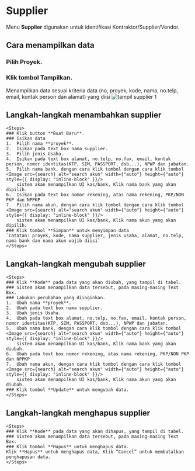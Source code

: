 
# Supplier

Menu **Supplier** digunakan untuk identifikasi Kontraktor/Supplier/Vendor.

## Cara menampilkan data

<Steps>

### Pilih Proyek.

### Klik tombol **Tampilkan**.

Menampilkan data sesuai kriteria data (no, proyek, kode, nama, no.telp, email, kontak person dan alamat) yang diisi
![tampil supplier 1](@/public/image/web/data-master/rekanan/supplier/supplier1.png)

</Steps>

## Langkah-langkah menambahkan supplier

    <Steps>
    ### Klik button **Buat Baru**.
    ### Isikan data
    1.  Pilih nama **proyek**.
    2.  Isikan pada text box nama supplier.
    3.  Pilih jenis Usaha.
    4.  Isikan pada text box alamat, no.telp, no.fax, email, kontak person, nomor identitas(KTP, SIM, PASSPORT, dsb...), NPWP dan jabatan.
    5.  Pilih nama bank, dengan cara klik tombol dengan cara klik tombol <Image src={search} alt="search akun" width={"auto"} height={"auto"} style={{ display: "inline-block" }}/>
        sistem akan menampilkan UI kas/bank, Klik nama bank yang akan dipilih.
    6.  Isikan pada text box nomor rekening, atas nama rekening, PKP/NON PKP dan NPPKP
    7.  Pilih nama akun, dengan cara klik tombol dengan cara klik tombol <Image src={search} alt="search akun" width={"auto"} height={"auto"} style={{ display: "inline-block" }}/>
        sistem akan menampilkan UI kas/bank, Klik nama akun yang akan dipilih.
    ### Klik tombol **Simpan** untuk menyimpan data
    `Catatan: proyek, kode, nama supplier, jenis usaha, alamat, no.telp, nama bank dan nama akun wajib diisi`
    </Steps>

## Langkah-langkah mengubah supplier

    <Steps>
    ### Klik **Kode** pada data yang akan diubah, yang tampil di tabel.
    ### Sistem akan menampilkan data tersebut, pada masing-masing Text Box.
    ### Lakukan perubahan yang diinginkan.
    1.  Ubah nama **proyek**.
    2.  Ubah pada text box nama supplier.
    3.  Ubah jenis Usaha.
    4.  Ubah pada text box alamat, no.telp, no.fax, email, kontak person, nomor identitas(KTP, SIM, PASSPORT, dsb...), NPWP dan jabatan.
    5.  Ubah nama bank, dengan cara klik tombol dengan cara klik tombol <Image src={search} alt="search akun" width={"auto"} height={"auto"} style={{ display: "inline-block" }}/>
        sistem akan menampilkan UI kas/bank, Klik nama bank yang akan diubah.
    6.  Ubah pada text box nomor rekening, atas nama rekening, PKP/NON PKP dan NPPKP
    7.  Ubah nama akun, dengan cara klik tombol dengan cara klik tombol <Image src={search} alt="search akun" width={"auto"} height={"auto"} style={{ display: "inline-block" }}/>
        sistem akan menampilkan UI kas/bank, Klik nama akun yang akan diubah.
    ### Klik tombol **Update** untuk mengubah data.
    </Steps>

## Langkah-langkah menghapus supplier

    <Steps>
    ### Klik **Kode** pada data yang akan dihapus, yang tampil di tabel.
    ### Sistem akan menampilkan data tersebut, pada masing-masing Text Box.
    ### Klik tombol **Hapus** untuk menghapus data.
    Klik **Hapus** untuk menghapus data, Klik “Cancel” untuk membatalkan
    penghapusan data.
    </Steps>
